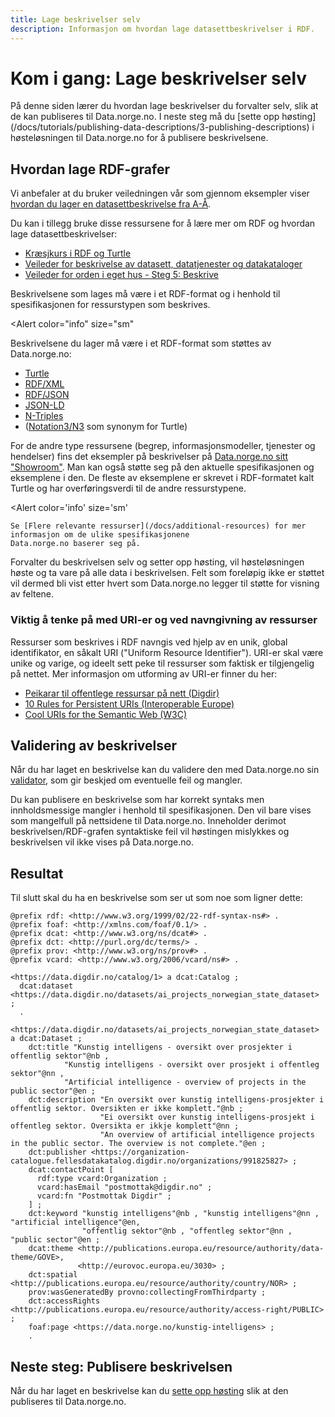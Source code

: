 ```yaml
---
title: Lage beskrivelser selv
description: Informasjon om hvordan lage datasettbeskrivelser i RDF.
---
```


# Kom i gang: Lage beskrivelser selv

<Ingress>
    På denne siden lærer du hvordan lage beskrivelser du forvalter selv, slik at de kan publiseres til Data.norge.no. I
    neste steg må du [sette opp høsting](/docs/tutorials/publishing-data-descriptions/3-publishing-descriptions) i høsteløsningen til Data.norge.no
    for å publisere beskrivelsene.
</Ingress>

## Hvordan lage RDF-grafer

Vi anbefaler at du bruker veiledningen vår som gjennom eksempler viser [hvordan du lager en datasettbeskrivelse fra A-Å](/docs/how-to-guides/how-to-dataset).

Du kan i tillegg bruke disse ressursene for å lære mer om RDF og hvordan lage datasettbeskrivelser:

-   [Kræsjkurs i RDF og Turtle](/docs/tutorials/rdf-crash-course)
-   [Veileder for beskrivelse av datasett, datatjenester og datakataloger](https://informasjonsforvaltning.github.io/veileder-beskrivelse-av-datasett/#beskrivelse-av-datasett)
-   [Veileder for orden i eget hus - Steg 5: Beskrive](https://www.digdir.no/informasjonsforvaltning/steg-5-beskrive/2724)

Beskrivelsene som lages må være i et RDF-format og i henhold til spesifikasjonen for ressurstypen som beskrives.

<Alert
  color="info"
  size="sm"
>

Beskrivelsene du lager må være i et RDF-format som støttes av Data.norge.no:

-   [Turtle](https://www.w3.org/TR/turtle/)
-   [RDF/XML](https://www.w3.org/TR/rdf-syntax-grammar/)
-   [RDF/JSON](https://www.w3.org/TR/rdf-json/)
-   [JSON-LD](https://www.w3.org/TR/json-ld11/)
-   [N-Triples](https://www.w3.org/TR/n-triples/)
-   ([Notation3/N3](https://www.w3.org/TeamSubmission/n3/) som synonym for Turtle)

</Alert>

For de andre type ressursene (begrep, informasjonsmodeller, tjenester og hendelser) fins det eksempler på beskrivelser på [Data.norge.no sitt "Showroom"](https://data.norge.no/showroom/overview). Man kan også støtte seg på den aktuelle spesifikasjonen og eksemplene i den. De fleste av eksemplene er skrevet i RDF-formatet kalt Turtle og har overføringsverdi til de andre ressurstypene.

<Alert
    color='info'
    size='sm'
>
    Se [Flere relevante ressurser](/docs/additional-resources) for mer informasjon om de ulike spesifikasjonene
    Data.norge.no baserer seg på.
</Alert>

Forvalter du beskrivelsen selv og setter opp høsting, vil høsteløsningen høste og ta vare på alle data i beskrivelsen. Felt som foreløpig ikke er støttet vil dermed bli vist etter hvert som Data.norge.no legger til støtte for visning av feltene.

### Viktig å tenke på med URI-er og ved navngivning av ressurser

Ressurser som beskrives i RDF navngis ved hjelp av en unik, global identifikator, en såkalt URI ("Uniform Resource Identifier"). URI-er skal være unike og varige, og ideelt sett peke til ressurser som faktisk er tilgjengelig på nettet. Mer informasjon om utforming av URI-er finner du her:

-   [Peikarar til offentlege ressursar på nett (Digdir)](https://www.digdir.no/standarder/peikarar-til-offentlege-ressursar-pa-nett/1492)
-   [10 Rules for Persistent URIs (Interoperable Europe)](https://joinup.ec.europa.eu/collection/semic-support-centre/document/10-rules-persistent-uris)
-   [Cool URIs for the Semantic Web (W3C)](https://www.w3.org/TR/cooluris/#semweb)

## Validering av beskrivelser

Når du har laget en beskrivelse kan du validere den med Data.norge.no sin [validator](https://data.norge.no/validator), som gir beskjed om eventuelle feil og mangler.

Du kan publisere en beskrivelse som har korrekt syntaks men innholdsmessige mangler i henhold til spesifikasjonen. Den vil bare vises som mangelfull på nettsidene til Data.norge.no. Inneholder derimot beskrivelsen/RDF-grafen syntaktiske feil vil høstingen mislykkes og beskrivelsen vil ikke vises på Data.norge.no.

## Resultat

Til slutt skal du ha en beskrivelse som ser ut som noe som ligner dette:

```turtle
@prefix rdf: <http://www.w3.org/1999/02/22-rdf-syntax-ns#> .
@prefix foaf: <http://xmlns.com/foaf/0.1/> .
@prefix dcat: <http://www.w3.org/ns/dcat#> .
@prefix dct: <http://purl.org/dc/terms/> .
@prefix prov: <http://www.w3.org/ns/prov#> .
@prefix vcard: <http://www.w3.org/2006/vcard/ns#> .

<https://data.digdir.no/catalog/1> a dcat:Catalog ;
  dcat:dataset <https://data.digdir.no/datasets/ai_projects_norwegian_state_dataset> ;
  .

<https://data.digdir.no/datasets/ai_projects_norwegian_state_dataset> a dcat:Dataset ;
    dct:title "Kunstig intelligens - oversikt over prosjekter i offentlig sektor"@nb ,
            "Kunstig intelligens - oversikt over prosjekt i offentleg sektor"@nn ,
            "Artificial intelligence - overview of projects in the public sector"@en ;
    dct:description "En oversikt over kunstig intelligens-prosjekter i offentlig sektor. Oversikten er ikke komplett."@nb ;
                    "Ei oversikt over kunstig intelligens-prosjekt i offentleg sektor. Oversikta er ikkje komplett"@nn ;
                    "An overview of artificial intelligence projects in the public sector. The overview is not complete."@en ;
    dct:publisher <https://organization-catalogue.fellesdatakatalog.digdir.no/organizations/991825827> ;
    dcat:contactPoint [
      rdf:type vcard:Organization ;
      vcard:hasEmail "postmottak@digdir.no" ;
      vcard:fn "Postmottak Digdir" ;
    ] ;
    dct:keyword "kunstig intelligens"@nb , "kunstig intelligens"@nn , "artificial intelligence"@en,
                "offentlig sektor"@nb , "offentleg sektor"@nn , "public sector"@en ;
    dcat:theme <http://publications.europa.eu/resource/authority/data-theme/GOVE>,
               <http://eurovoc.europa.eu/3030> ;
    dct:spatial <http://publications.europa.eu/resource/authority/country/NOR> ;
    prov:wasGeneratedBy provno:collectingFromThirdparty ;
    dct:accessRights <http://publications.europa.eu/resource/authority/access-right/PUBLIC> ;
    foaf:page <https://data.norge.no/kunstig-intelligens> ;
    .
```

## Neste steg: Publisere beskrivelsen

Når du har laget en beskrivelse kan du [sette opp høsting](/docs/tutorials/publishing-data-descriptions/3-publishing-descriptions) slik at den publiseres til Data.norge.no.
